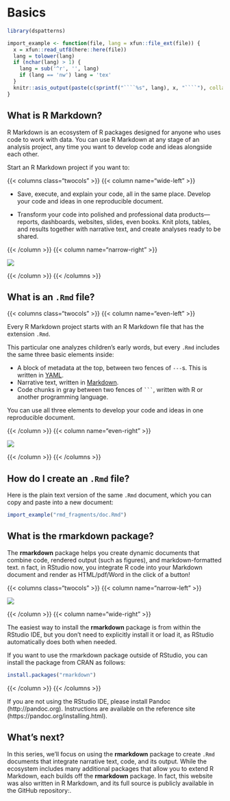 # Basics

```r
library(dspatterns)
```


```r
import_example <- function(file, lang = xfun::file_ext(file)) {
  x = xfun::read_utf8(here::here(file))
  lang = tolower(lang)
  if (nchar(lang) > 1) {
    lang = sub('^r', '', lang)
    if (lang == 'nw') lang = 'tex'
  }
  knitr::asis_output(paste(c(sprintf("````%s", lang), x, "````"), collapse = '\n'))
}
```


## What is R Markdown?

R Markdown is an ecosystem of R packages designed for anyone who uses code to work with data. You can use R Markdown at any stage of an analysis project, any time you want to develop code and ideas alongside each other. 

Start an R Markdown project if you want to:

{{< columns class="twocols" >}}
{{< column name="wide-left" >}}

* Save, execute, and explain your code, all in the same place. Develop your code and ideas in one reproducible document.

* Transform your code into polished and professional data products&mdash;reports, dashboards, websites, slides, even books. Knit plots, tables, and results together with narrative text, and create analyses ready to be shared.

{{< /column >}}
{{< column name="narrow-right" >}}

![](hedgehog.png)

{{< /column >}}
{{< /columns  >}}

## What is an `.Rmd` file?

{{< columns class="twocols" >}}
{{< column name="even-left" >}}

Every R Markdown project starts with an R Markdown file that has the extension `.Rmd`. 

This particular one analyzes children's early words, but every `.Rmd` includes the same three basic elements inside:

-   A block of metadata at the top, between two fences of `---`s. This is written in [YAML](https://learnxinyminutes.com/docs/yaml/).
-   Narrative text, written in [Markdown](https://commonmark.org/help/tutorial/).
-   Code chunks in gray between two fences of ```` ``` ````, written with R or another programming language.

You can use all three elements to develop your code and ideas in one reproducible document. 

{{< /column >}}
{{< column name="even-right" >}}

![](01-source.png)

{{< /column >}}
{{< /columns  >}}

## How do I create an `.Rmd` file?

Here is the plain text version of the same `.Rmd` document, which you can copy and paste into a new document:

```r
import_example("rmd_fragments/doc.Rmd")
```


## What is the **rmarkdown** package?

The **rmarkdown** package helps you create dynamic documents that combine code, rendered output (such as figures), and markdown-formatted text. n fact, in RStudio now, you integrate R code into your Markdown document and render as HTML/pdf/Word in the click of a button! 

{{< columns class="twocols" >}}
{{< column name="narrow-left" >}}

![](/css/images/hex/rmarkdown.png)

{{< /column >}}
{{< column name="wide-right" >}}

The easiest way to install the **rmarkdown** package is from within the RStudio IDE, but you don’t need to explicitly install it or load it, as RStudio automatically does both when needed. 

If you want to use the rmarkdown package outside of RStudio, you can install the package from CRAN as follows:

```r
install.packages("rmarkdown")
```

{{< /column >}}
{{< /columns  >}}

If you are not using the RStudio IDE, please install Pandoc (http://pandoc.org). Instructions are available on the reference site (https://pandoc.org/installing.html).


## What's next?

In this series, we'll focus on using the **rmarkdown** package to create `.Rmd` documents that integrate narrative text, code, and its output. While the ecosystem includes many additional packages that allow you to extend R Markdown, each builds off the **rmarkdown** package. In fact, this website was also written in R Markdown, and its full source is publicly available in the GitHub repository:.


